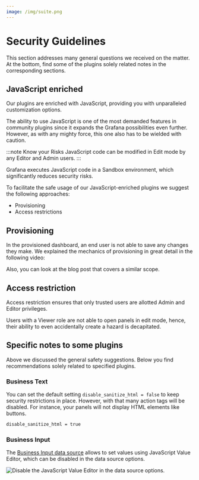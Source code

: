 ```yaml
---
image: /img/suite.png
---
```



# Security Guidelines

This section addresses many general questions we received on the matter. At the bottom, find some of the plugins solely related notes in the corresponding sections.

## JavaScript enriched

Our plugins are enriched with JavaScript, providing you with unparalleled customization options.

The ability to use JavaScript is one of the most demanded features in community plugins since it expands the Grafana possibilities even further. However, as with any mighty force, this one also has to be wielded with caution.

:::note Know your Risks
JavaScript code can be modified in Edit mode by any Editor and Admin users.
:::

Grafana executes JavaScript code in a Sandbox environment, which significantly reduces security risks.

To facilitate the safe usage of our JavaScript-enriched plugins we suggest the following approaches:

- Provisioning
- Access restrictions

## Provisioning

In the provisioned dashboard, an end user is not able to save any changes they make. We explained the mechanics of provisioning in great detail in the following video:

<Youtube
  id="sGHKY0VmbLw"
  title="Provisioning in Grafana. Basics and pitfalls. File examples. Windows and Docker Demo."
/>

Also, you can look at the blog post that covers a similar scope.

<BlogPost id="provisioning-grafana-20230509" />

## Access restriction

Access restriction ensures that only trusted users are allotted Admin and Editor privileges.

Users with a Viewer role are not able to open panels in edit mode, hence, their ability to even accidentally create a hazard is decapitated.

## Specific notes to some plugins

Above we discussed the general safety suggestions. Below you find recommendations solely related to specified plugins.

### Business Text

You can set the default setting `disable_sanitize_html = false` to keep security restrictions in place. However, with that many action tags will be disabled. For instance, your panels will not display HTML elements like buttons.

```sh
disable_sanitize_html = true
```

### Business Input

The [Business Input data source](/plugins/business-input/) allows to set values using JavaScript Value Editor, which can be disabled in the data source options.

<Image
  title="Disable the JavaScript Value Editor in the data source options."
  src="/img/plugins/security/static-java.png"
/>
